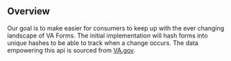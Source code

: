 ## Overview

Our goal is to make easier for consumers to keep up with the ever changing landscape of VA Forms. The initial implementation will hash forms into unique hashes to be able to track when a change occurs. The data empowering this api is sourced from [VA.gov](https://www.va.gov/vaforms/search_action.asp).
